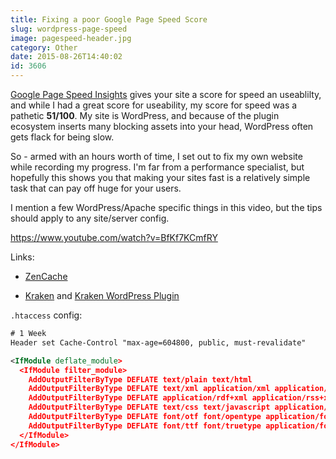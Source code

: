 ```yaml
---
title: Fixing a poor Google Page Speed Score
slug: wordpress-page-speed
image: pagespeed-header.jpg
category: Other
date: 2015-08-26T14:40:02
id: 3606
---
```


<a href="https://developers.google.com/speed/pagespeed/insights">Google Page Speed Insights</a> gives your site a score for speed an useablilty, and while I had a great score for useability, my score for speed was a pathetic **51/100**. My site is WordPress, and because of the plugin ecosystem inserts many blocking assets into your head, WordPress often gets flack for being slow.

So - armed with an hours worth of time, I set out to fix my own website while recording my progress. I'm far from a performance specialist, but hopefully this shows you that making your sites fast is a relatively simple task that can pay off huge for your users.

I mention a few WordPress/Apache specific things in this video, but the tips should apply to any site/server config.

https://www.youtube.com/watch?v=BfKf7KCmfRY

Links:



* <a href="https://wordpress.org/plugins/zencache/">ZenCache</a>

* <a href="https://kraken.io/">Kraken</a> and <a href="https://wordpress.org/plugins/kraken-image-optimizer/">Kraken WordPress Plugin</a>



`.htaccess` config:


```xml
# 1 Week
Header set Cache-Control "max-age=604800, public, must-revalidate"

<IfModule deflate_module>
  <IfModule filter_module>
    AddOutputFilterByType DEFLATE text/plain text/html
    AddOutputFilterByType DEFLATE text/xml application/xml application/xhtml+xml application/xml-dtd
    AddOutputFilterByType DEFLATE application/rdf+xml application/rss+xml application/atom+xml image/svg+xml
    AddOutputFilterByType DEFLATE text/css text/javascript application/javascript application/x-javascript
    AddOutputFilterByType DEFLATE font/otf font/opentype application/font-otf application/x-font-otf
    AddOutputFilterByType DEFLATE font/ttf font/truetype application/font-ttf application/x-font-ttf
  </IfModule>
</IfModule>

```